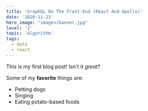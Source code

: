 ```yaml
---
title: 'GraphQL On The Front-End (React And Apollo)'
date: '2020-11-23'
hero_image: "images/banner.jpg"
level: '2'
topic: 'Algorithm'
tags:
  - data
  - react
---
```


This is my first blog post! Isn't it _great_?

Some of my **favorite** things are:

- Petting dogs
- Singing
- Eating potato-based foods

